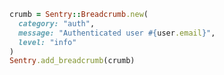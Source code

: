 ```ruby
crumb = Sentry::Breadcrumb.new(
  category: "auth",
  message: "Authenticated user #{user.email}",
  level: "info"
)
Sentry.add_breadcrumb(crumb)
```
